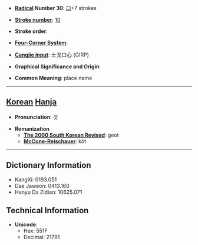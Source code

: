 * '''[[Wiktionary:Chinese radical index| Radical]] Number 30''': [[Wiktionary:Chinese radical index 口|口]]+7 strokes

* '''[[Wiktionary:Chinese total strokes index|Stroke number]]''': [[Wiktionary:Chinese total strokes index 10|10]]

* '''Stroke order''': 

* '''[[Wiktionary:Chinese four corner index|Four-Corner System]]''': 

* '''[[Wiktionary:Chinese Cangjie index|Cangjie input]]''': 土戈口心 (GIRP)

* '''Graphical Significance and Origin''': 

* '''Common Meaning''': place name

----

== [[Korean]] [[Hanja]] ==

* '''Pronunciation''': 것

* '''Romanization'''
** '''[[The 2000 South Korean Revised Romanization|The 2000 South Korean Revised]]''': geot
** '''[[McCune-Reischauer]]''': kŏt

----

== Dictionary Information ==

* KangXi: 0193.051
* Dae Jaweon: 0413.160
* Hanyu Da Zidian: 10625.071

== Technical Information ==

* '''Unicode''':
** Hex: 551F
** Decimal: 21791
